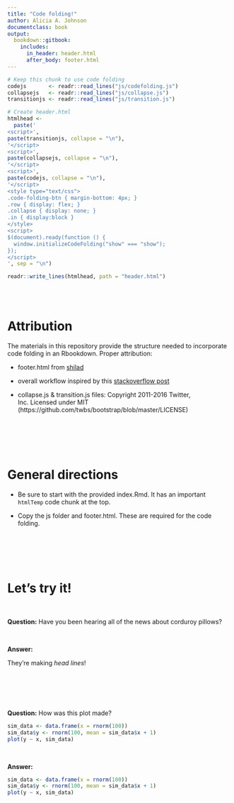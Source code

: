 ```yaml
--- 
title: "Code folding!"
author: Alicia A. Johnson
documentclass: book
output: 
  bookdown::gitbook:
    includes:
      in_header: header.html
      after_body: footer.html
---
```



```r
# Keep this chunk to use code folding
codejs       <- readr::read_lines("js/codefolding.js")
collapsejs   <- readr::read_lines("js/collapse.js")
transitionjs <- readr::read_lines("js/transition.js")

# Create header.html
htmlhead <- 
  paste('
<script>',
paste(transitionjs, collapse = "\n"),
'</script>
<script>',
paste(collapsejs, collapse = "\n"),
'</script>
<script>',
paste(codejs, collapse = "\n"),
'</script>
<style type="text/css">
.code-folding-btn { margin-bottom: 4px; }
.row { display: flex; }
.collapse { display: none; }
.in { display:block }
</style>
<script>
$(document).ready(function () {
  window.initializeCodeFolding("show" === "show");
});
</script>
', sep = "\n")

readr::write_lines(htmlhead, path = "header.html")
```



\
\





# Attribution


The materials in this repository provide the structure needed to incorporate code folding in an Rbookdown.  Proper attribution:

- footer.html from [shilad](https://github.com/shilad)    
- overall workflow inspired by this [stackoverflow post](https://stackoverflow.com/questions/45360998/code-folding-in-bookdown/45501553)    

- collapse.js & transition.js files: Copyright 2011-2016 Twitter, Inc. Licensed under MIT (https://github.com/twbs/bootstrap/blob/master/LICENSE)



\
\
\
\





# General directions

- Be sure to start with the provided index.Rmd.  It has an important `htmlTemp` code chunk at the top.    

- Copy the js folder and footer.html.  These are required for the code folding.


\
\
\
\








# Let's try it!


\


**Question:**  Have you been hearing all of the news about corduroy pillows?    

\

**Answer:**    

<div class = "solution">  
They're making *head lines*!
</div>



\
\
\
\



**Question:**  How was this plot made?    

```r
sim_data <- data.frame(x = rnorm(100))
sim_data$y <- rnorm(100, mean = sim_data$x + 1)
plot(y ~ x, sim_data)
```


\




**Answer:**    

<div class = "solution">  
```r
sim_data <- data.frame(x = rnorm(100))
sim_data$y <- rnorm(100, mean = sim_data$x + 1)
plot(y ~ x, sim_data)
```
</div>





 
\
\
\
\




\
\
\
\
\
\





